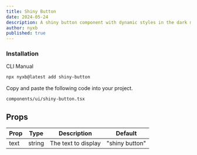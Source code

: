 ```yaml
---
title: Shiny Button
date: 2024-05-24
description: A shiny button component with dynamic styles in the dark mode or light mode.
author: nyxb
published: true
---
```


<ComponentPreview name="shiny-button-demo" />


### Installation

<Tabs defaultValue="cli">

<TabsList>
  <TabsTrigger value="cli">CLI</TabsTrigger>
  <TabsTrigger value="manual">Manual</TabsTrigger>
</TabsList>
<TabsContent value="cli">

```bash
npx nyxb@latest add shiny-button
```

</TabsContent>

<TabsContent value="manual">

<Steps>

Copy and paste the following code into your project.

```text
components/ui/shiny-button.tsx
```

<ComponentSource name="shiny-button" />

</Steps>

</TabsContent>

</Tabs>

## Props

| Prop | Type   | Description         | Default        |
| ---- | ------ | ------------------- | -------------- |
| text | string | The text to display | "shiny button" |

